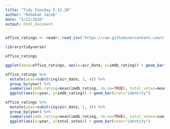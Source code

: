 ```yaml
---
title: "Tidy Tuesday 5.12.20"
author: "Rebekah Jacob"
date: "5/11/2020"
output: html_document
---
```


```r
office_ratings <- readr::read_csv('https://raw.githubusercontent.com/rfordatascience/tidytuesday/master/data/2020/2020-03-17/office_ratings.csv')
```

```r
library(tidyverse)
```


```r
office_ratings
```

```r

ggplot(data=office_ratings, aes(x=air_date, y=imdb_rating)) + geom_bar(stat="identity")
```


```r

office_ratings %>%
  mutate(year=substring(air_date, 1, 4)) %>%
  group_by(year) %>%
  summarise(imdb_rating=mean(imdb_rating, rm.na=TRUE), total_votes=mean(total_votes, rm.na=TRUE)) %>%
  ggplot(aes(x=year, y=imdb_rating)) + geom_bar(stat="identity")
```

```r

office_ratings %>%
  mutate(year=substring(air_date, 1, 4)) %>%
  group_by(year) %>%
  summarise(imdb_rating=mean(imdb_rating, rm.na=TRUE), total_votes=sum(total_votes)) %>%
  ggplot(aes(x=year, y=total_votes)) + geom_bar(stat="identity")
```

